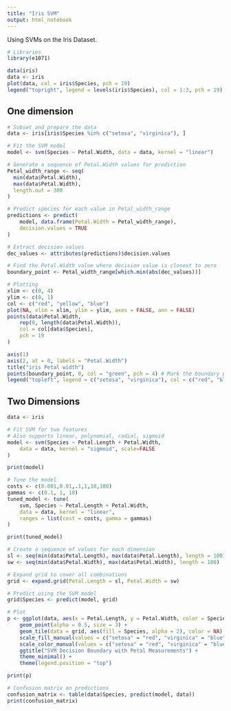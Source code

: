 ```yaml
---
title: "Iris SVM"
output: html_notebook
---
```


Using SVMs on the Iris Dataset.

```r
# Libraries
library(e1071)
```

```r
data(iris)
data <- iris
plot(data, col = iris$Species, pch = 19)
legend("topright", legend = levels(iris$Species), col = 1:3, pch = 19)
```

## One dimension
```r
# Subset and prepare the data
data <- iris[iris$Species %in% c("setosa", "virginica"), ]

# Fit the SVM model
model <- svm(Species ~ Petal.Width, data = data, kernel = "linear")

# Generate a sequence of Petal.Width values for prediction
Petal_width_range <- seq(
  min(data$Petal.Width),
  max(data$Petal.Width),
  length.out = 300
)

# Predict species for each value in Petal_width_range
predictions <- predict(
    model, data.frame(Petal.Width = Petal_width_range),
    decision.values = TRUE
)

# Extract decision values
dec_values <- attributes(predictions)$decision.values

# Find the Petal.Width value where decision value is closest to zero
boundary_point <- Petal_width_range[which.min(abs(dec_values))]

# Plotting
xlim <- c(0, 4)
ylim <- c(0, 1)
col <- c("red", "yellow", "blue")
plot(NA, xlim = xlim, ylim = ylim, axes = FALSE, ann = FALSE)
points(data$Petal.Width,
    rep(0, length(data$Petal.Width)),
    col = col[data$Species],
    pch = 19
)

axis(1)
axis(2, at = 0, labels = "Petal.Width")
title("iris Petal width")
points(boundary_point, 0, col = "green", pch = 4) # Mark the boundary point
legend("topleft", legend = c("setosa", "virginica"), col = c("red", "blue"), pch = 19)

```
## Two Dimensions


```r
data <- iris

# Fit SVM for two features
# Also supports linear, polynomial, radial, sigmoid
model <- svm(Species ~ Petal.Length + Petal.Width,
    data = data, kernel = "sigmoid", scale=FALSE
)

print(model)

# Tune the model
costs <- c(0.001,0.01,.1,1,10,100)
gammas <- c(0.1, 1, 10)
tuned_model <- tune(
    svm, Species ~ Petal.Length + Petal.Width,
    data = data, kernel = "linear",
    ranges = list(cost = costs, gamma = gammas)
)

print(tuned_model)

# Create a sequence of values for each dimension
sl <- seq(min(data$Petal.Length), max(data$Petal.Length), length = 100)
sw <- seq(min(data$Petal.Width), max(data$Petal.Width), length = 100)

# Expand grid to cover all combinations
grid <- expand.grid(Petal.Length = sl, Petal.Width = sw)

# Predict using the SVM model
grid$Species <- predict(model, grid)

# Plot
p <- ggplot(data, aes(x = Petal.Length, y = Petal.Width, color = Species)) +
    geom_point(alpha = 0.5, size = 3) +
    geom_tile(data = grid, aes(fill = Species, alpha = 2), color = NA) +
    scale_fill_manual(values = c("setosa" = "red", "virginica" = "blue", "versicolor" = "green")) +
    scale_color_manual(values = c("setosa" = "red", "virginica" = "blue", "versicolor" = "green")) +
    ggtitle("SVM Decision Boundary with Petal Measurements") +
    theme_minimal() +
    theme(legend.position = "top")

print(p)

# Confusion matrix on predictions
confusion_matrix <- table(data$Species, predict(model, data))
print(confusion_matrix)
```
